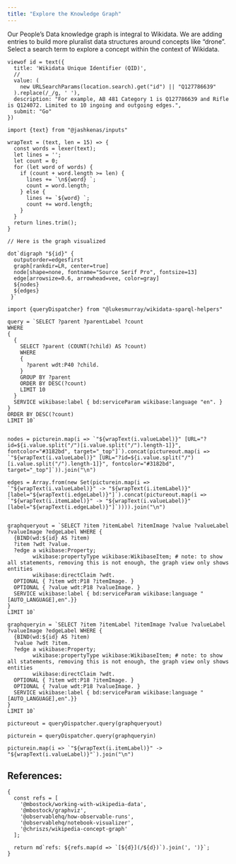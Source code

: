 ```yaml
---
title: "Explore the Knowledge Graph"
---
```


Our People's Data knowledge graph is integral to Wikidata. We are adding entries to build more pluralist data structures around concepts like "drone". Select a search term to explore a concept within the context of Wikidata.

```ojs
viewof id = text({
  title: 'Wikidata Unique Identifier (QID)',
  //
  value: (
    new URLSearchParams(location.search).get("id") || "Q127786639"
  ).replace(/_/g, ' '),
  description: "For example, AB 481 Category 1 is Q127786639 and Rifle is Q124072. Limited to 10 ingoing and outgoing edges.",
  submit: "Go"
})

```

```ojs

import {text} from "@jashkenas/inputs"
```

```ojs

wrapText = (text, len = 15) => {
  const words = lexer(text);
  let lines = '';
  let count = 0;
  for (let word of words) {
    if (count + word.length >= len) {
      lines += `\n${word} `;
      count = word.length;
    } else {
      lines += `${word} `;
      count += word.length;
    }
  }
  return lines.trim();
}

```

```ojs

// Here is the graph visualized

dot`digraph "${id}" {
  outputorder=edgesfirst
  graph[rankdir=LR, center=true]
  node[shape=none, fontname="Source Serif Pro", fontsize=13]
  edge[arrowsize=0.6, arrowhead=vee, color=gray]
  ${nodes}
  ${edges}
 }`

```

```ojs
import {queryDispatcher} from "@lukesmurray/wikidata-sparql-helpers"

query = `SELECT ?parent ?parentLabel ?count
WHERE
{
  {
    SELECT ?parent (COUNT(?child) AS ?count)
    WHERE
    {
      ?parent wdt:P40 ?child.
    }
    GROUP BY ?parent
    ORDER BY DESC(?count)
    LIMIT 10
  }
  SERVICE wikibase:label { bd:serviceParam wikibase:language "en". }
}
ORDER BY DESC(?count)
LIMIT 10`


nodes = picturein.map(i => `"${wrapText(i.valueLabel)}" [URL="?id=${i.value.split("/")[i.value.split("/").length-1]}", fontcolor="#3182bd", target="_top"]`).concat(pictureout.map(i => `"${wrapText(i.valueLabel)}" [URL="?id=${i.value.split("/")[i.value.split("/").length-1]}", fontcolor="#3182bd", target="_top"]`)).join("\n")

edges = Array.from(new Set(picturein.map(i => `"${wrapText(i.valueLabel)}" -> "${wrapText(i.itemLabel)}" [label="${wrapText(i.edgeLabel)}"]`).concat(pictureout.map(i => `"${wrapText(i.itemLabel)}" -> "${wrapText(i.valueLabel)}" [label="${wrapText(i.edgeLabel)}"]`)))).join("\n")


graphqueryout = `SELECT ?item ?itemLabel ?itemImage ?value ?valueLabel ?valueImage ?edgeLabel WHERE {
  {BIND(wd:${id} AS ?item)
  ?item ?wdt ?value.
  ?edge a wikibase:Property;
        wikibase:propertyType wikibase:WikibaseItem; # note: to show all statements, removing this is not enough, the graph view only shows entities
        wikibase:directClaim ?wdt.
  OPTIONAL { ?item wdt:P18 ?itemImage. }
  OPTIONAL { ?value wdt:P18 ?valueImage. }
  SERVICE wikibase:label { bd:serviceParam wikibase:language "[AUTO_LANGUAGE],en".}}
}
LIMIT 10`

graphqueryin = `SELECT ?item ?itemLabel ?itemImage ?value ?valueLabel ?valueImage ?edgeLabel WHERE {
  {BIND(wd:${id} AS ?item)
  ?value ?wdt ?item.
  ?edge a wikibase:Property;
        wikibase:propertyType wikibase:WikibaseItem; # note: to show all statements, removing this is not enough, the graph view only shows entities
        wikibase:directClaim ?wdt.
  OPTIONAL { ?item wdt:P18 ?itemImage. }
  OPTIONAL { ?value wdt:P18 ?valueImage. }
  SERVICE wikibase:label { bd:serviceParam wikibase:language "[AUTO_LANGUAGE],en".}}
}
LIMIT 10`

pictureout = queryDispatcher.query(graphqueryout)

picturein = queryDispatcher.query(graphqueryin)

picturein.map(i => `"${wrapText(i.itemLabel)}" -> "${wrapText(i.valueLabel)}"`).join("\n")

```

## References:
```ojs
{
  const refs = [
    '@mbostock/working-with-wikipedia-data',
    '@mbostock/graphviz',
    '@observablehq/how-observable-runs',
    '@observablehq/notebook-visualizer',
    '@chriszs/wikipedia-concept-graph'
  ];

  return md`refs: ${refs.map(d => `[${d}](/${d})`).join(', ')}`;
}

```